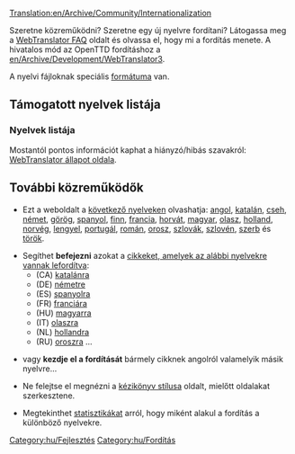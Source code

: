 [[Translation:en/Archive/Community/Internationalization]]


Szeretne közreműködni? Szeretne egy új nyelvre fordítani? Látogassa meg a [http://translator.openttd.org/en/faq WebTranslator FAQ] oldalt és olvassa el, hogy mi a fordítás menete. A hivatalos mód az OpenTTD fordításhoz a [[en/Archive/Development/WebTranslator3]].

A nyelvi fájloknak speciális [[en/Archive/Source/OpenTTDDevBlackBook/Format of langfiles|formátuma]] van.

=='''Támogatott nyelvek listája'''==

==='''Nyelvek listája'''===
Mostantól pontos információt kaphat a hiányzó/hibás szavakról:
[http://translator.openttd.org/status WebTranslator állapot oldala].

=='''További közreműködők'''==
*Ezt a weboldalt a [[:Category:en/Articles in other languages|következő nyelveken]] olvashatja: [[en/Main Page|angol]], [[ca/Pàgina principal|katalán]], [[cs/Hlavní strana|cseh]], [[de/Startseite|német]], [[el/Κύρια πύλη|görög]], [[es/Página principal|spanyol]], [[fi/Etusivu|finn]], [[fr/Accueil|francia]], [[hr/Glavna stranica|horvát]], [[hu/Kezdőlap|magyar]], [[it/Pagina principale|olasz]], [[nl/Hoofdpagina|holland]], [[no/Forside|norvég]], [[pl/Strona główna|lengyel]], [[pt/Página principal|portugál]], [[ro/Pagina principală|román]], [[ru/Главная страница|orosz]], [[sk/Hlavná stránka|szlovák]], [[sl/Glavna stran|szlovén]], [[sr/Glavna strana|szerb]] és [[tr/Ana sayfa|török]].

*Segíthet '''befejezni''' azokat a [[en/Articles are being translated into other languages|cikkeket, amelyek az alábbi nyelvekre vannak lefordítva]]:
**(CA) [[:Category:ca/Articles traduint-se al català|katalánra]]
**(DE) [[:Category:de/Artikel, welche in die deutsche Sprache übersetzt werden|németre]]
**(ES) [[:Category:es/Artículos que se están traduciendo al español|spanyolra]]
**(FR) [[:Category:fr/À traduire en français|franciára]]
**(HU) [[:Category:hu/Fordításban|magyarra]]
**(IT) [[:Category:it/Articoli in fase di traduzione|olaszra]]
**(NL) [[:Category:nl/Artikelen die worden vertaald|hollandra]]
**(RU) [[:Category:ru/Статьи, которые в настоящее время переводятся на русский язык|oroszra]] ...

*vagy '''kezdje el a fordítását''' bármely cikknek angolról valamelyik másik nyelvre...

*Ne felejtse el megnézni a [[en/Manual of Style#Non-english_pages|kézikönyv stílusa]] oldalt, mielőtt oldalakat szerkesztene.

*Megtekinthet [[:Category:en/Other languages|statisztikákat]] arról, hogy miként alakul a fordítás a különböző nyelvekre.

[[Category:hu/Fejlesztés]][[Category:hu/Fordítás]]